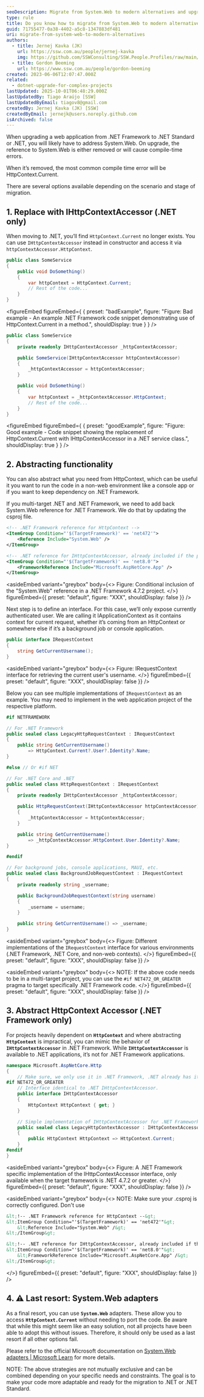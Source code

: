 ```yaml
---
seoDescription: Migrate from System.Web to modern alternatives and upgrade .NET Framework applications to .NET or .NET Standard.
type: rule
title: Do you know how to migrate from System.Web to modern alternatives
guid: 71755477-0a38-4402-a5c8-1347883df481
uri: migrate-from-system-web-to-modern-alternatives
authors:
  - title: Jernej Kavka (JK)
    url: https://ssw.com.au/people/jernej-kavka
    img: https://github.com/SSWConsulting/SSW.People.Profiles/raw/main/Jernej-Kavka/Images/Jernej-Kavka-Profile.jpg
  - title: Gordon Beeming
    url: https://www.ssw.com.au/people/gordon-beeming
created: 2023-06-06T12:07:47.000Z
related:
  - dotnet-upgrade-for-complex-projects
lastUpdated: 2025-10-01T06:48:29.000Z
lastUpdatedBy: Tiago Araújo [SSW]
lastUpdatedByEmail: tiagov8@gmail.com
createdBy: Jernej Kavka (JK) [SSW]
createdByEmail: jernejk@users.noreply.github.com
isArchived: false
---
```


When upgrading a web application from .NET Framework to .NET Standard or .NET, you will likely have to address System.Web. On upgrade, the reference to System.Web is either removed or will cause compile-time errors.

When it’s removed, the most common compile time error will be HttpContext.Current.

There are several options available depending on the scenario and stage of migration.

## 1. Replace with IHttpContextAccessor (.NET only)

When moving to .NET, you’ll find `HttpContext.Current` no longer exists. You can use `IHttpContextAccessor` instead in constructor and access it via `httpContextAccessor.HttpContext`.

```csharp
public class SomeService
{
    public void DoSomething()
    {
        var httpContext = HttpContext.Current;
        // Rest of the code...
    }
}
```
<figureEmbed figureEmbed={ {
  preset: "badExample",
  figure: "Figure: Bad example - An example .NET Framework code snippet demonstrating use of HttpContext.Current in a method.",
  shouldDisplay: true
} } />


```csharp
public class SomeService
{
    private readonly IHttpContextAccessor _httpContextAccessor;

    public SomeService(IHttpContextAccessor httpContextAccessor)
    {
        _httpContextAccessor = httpContextAccessor;
    }

    public void DoSomething()
    {
        var httpContext = _httpContextAccessor.HttpContext;
        // Rest of the code...
    }
}
```
<figureEmbed figureEmbed={ {
  preset: "goodExample",
  figure: "Figure: Good example - Code snippet showing the replacement of HttpContext.Current with IHttpContextAccessor in a .NET service class.",
  shouldDisplay: true
} } />


## 2. Abstracting functionality

You can also abstract what you need from HttpContext, which can be useful it you want to run the code in a non-web environment like a console app or if you want to keep dependency on .NET Framework.

If you multi-target .NET and .NET Framework, we need to add back System.Web reference for .NET Framework. We do that by updating the csproj file.

```xml
<!-- .NET Framework reference for HttpContext -->
<ItemGroup Condition="'$(TargetFramework)' == 'net472'">
    <Reference Include="System.Web" />
</ItemGroup>

<!-- .NET reference for IHttpContextAccessor, already included if the project is WebApp -->
<ItemGroup Condition="'$(TargetFramework)' == 'net8.0'">
    <FrameworkReference Include="Microsoft.AspNetCore.App" />
</ItemGroup>
```


<asideEmbed
  variant="greybox"
  body={<>
    Figure: Conditional inclusion of the "System.Web" reference in a .NET Framework 4.7.2 project.
  </>}
  figureEmbed={{
    preset: "default",
    figure: "XXX",
    shouldDisplay: false
  }}
/>


Next step is to define an interface. For this case, we’ll only expose currently authenticated user. We are calling it IApplicationContext as it contains context for current request, whether it’s coming from an HttpContext or somewhere else if it’s a background job or console application.

```csharp
public interface IRequestContext
{
    string GetCurrentUsername();
}
```


<asideEmbed
  variant="greybox"
  body={<>
    Figure: IRequestContext interface for retrieving the current user's username.
  </>}
  figureEmbed={{
    preset: "default",
    figure: "XXX",
    shouldDisplay: false
  }}
/>


Below you can see multiple implementations of `IRequestContext` as an example. You may need to implement in the web application project of the respective platform.

```csharp
#if NETFRAMEWORK

// For .NET Framework
public sealed class LegacyHttpRequestContext : IRequestContext
{
    public string GetCurrentUsername()
        => HttpContext.Current?.User?.Identity?.Name;
}

#else // Or #if NET

// For .NET Core and .NET
public sealed class HttpRequestContext : IRequestContext
{
    private readonly IHttpContextAccessor _httpContextAccessor;

    public HttpRequestContext(IHttpContextAccessor httpContextAccessor)
    {
        _httpContextAccessor = httpContextAccessor;
    }

    public string GetCurrentUsername()
        => _httpContextAccessor.HttpContext.User.Identity?.Name;
}

#endif

// For background jobs, console applications, MAUI, etc.
public sealed class BackgroundJobRequestContext : IRequestContext
{
    private readonly string _username;

    public BackgroundJobRequestContext(string username)
    {
        _username = username;
    }

    public string GetCurrentUsername() => _username;
}
```


<asideEmbed
  variant="greybox"
  body={<>
    Figure: Different implementations of the `IRequestContext` interface for various environments (.NET Framework, .NET Core, and non-web contexts).
  </>}
  figureEmbed={{
    preset: "default",
    figure: "XXX",
    shouldDisplay: false
  }}
/>



<asideEmbed
  variant="greybox"
  body={<>
    NOTE: If the above code needs to be in a multi-target project, you can use the `#if NET472_OR_GREATER` pragma to target specifically .NET Framework code.
  </>}
  figureEmbed={{
    preset: "default",
    figure: "XXX",
    shouldDisplay: false
  }}
/>


## 3. Abstract HttpContext Accessor (.NET Framework only)

For projects heavily dependent on **`HttpContext`** and where abstracting **`HttpContext`** is impractical, you can mimic the behavior of **`IHttpContextAccessor`** in .NET Framework. While **`IHttpContextAccessor`** is available to .NET applications, it’s not for .NET Framework applications.

```csharp
namespace Microsoft.AspNetCore.Http
{
    // Make sure, we only use it in .NET Framework, .NET already has it's own implementation.
#if NET472_OR_GREATER
    // Interface identical to .NET IHttpContextAccessor.
    public interface IHttpContextAccessor
    {
        HttpContext HttpContext { get; }
    }

    // Simple implementation of IHttpContextAccessor for .NET Framework
    public sealed class LegacyHttpContextAccessor : IHttpContextAccessor
    {
        public HttpContext HttpContext => HttpContext.Current;
    }
#endif
}
```


<asideEmbed
  variant="greybox"
  body={<>
    Figure: A .NET Framework specific implementation of the IHttpContextAccessor interface, only available when the target framework is .NET 4.7.2 or greater.
  </>}
  figureEmbed={{
    preset: "default",
    figure: "XXX",
    shouldDisplay: false
  }}
/>



<asideEmbed
  variant="greybox"
  body={<>
    NOTE: Make sure your .csproj is correctly configured. Don't use

```xml
&lt;!-- .NET Framework reference for HttpContext --&gt;
&lt;ItemGroup Condition="'$(TargetFramework)' == 'net472'"&gt;
    &lt;Reference Include="System.Web" /&gt;
&lt;/ItemGroup&gt;

&lt;!-- .NET reference for IHttpContextAccessor, already included if the project is WebApp --&gt;
&lt;ItemGroup Condition="'$(TargetFramework)' == 'net8.0'"&gt;
    &lt;FrameworkReference Include="Microsoft.AspNetCore.App" /&gt;
&lt;/ItemGroup&gt;
```

  </>}
  figureEmbed={{
    preset: "default",
    figure: "XXX",
    shouldDisplay: false
  }}
/>


## 4. ⚠️ Last resort: System.Web adapters

As a final resort, you can use **`System.Web`** adapters. These allow you to access **`HttpContext.Current`** without needing to port the code. Be aware that while this might seem like an easy solution, not all projects have been able to adopt this without issues. Therefore, it should only be used as a last resort if all other options fail.

Please refer to the official Microsoft documentation on [System.Web adapters | Microsoft Learn](https://learn.microsoft.com/en-us/aspnet/core/migration/fx-to-core/inc/systemweb-adapters?view=aspnetcore-9.0) for more details.

NOTE: The above strategies are not mutually exclusive and can be combined depending on your specific needs and constraints. The goal is to make your code more adaptable and ready for the migration to .NET or .NET Standard.

